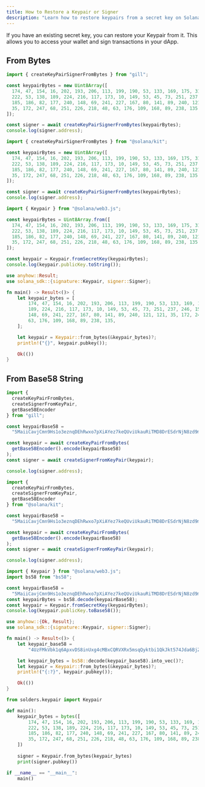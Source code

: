```yaml
---
title: How to Restore a Keypair or Signer
description: "Learn how to restore keypairs from a secret key on Solana."
---
```


If you have an existing secret key, you can restore your Keypair from it. This
allows you to access your wallet and sign transactions in your dApp.

## From Bytes

<CodeTabs storage="cookbook" flags="r">


```ts !! title="Gill"
import { createKeyPairSignerFromBytes } from "gill";

const keypairBytes = new Uint8Array([
  174, 47, 154, 16, 202, 193, 206, 113, 199, 190, 53, 133, 169, 175, 31, 56,
  222, 53, 138, 189, 224, 216, 117, 173, 10, 149, 53, 45, 73, 251, 237, 246, 15,
  185, 186, 82, 177, 240, 148, 69, 241, 227, 167, 80, 141, 89, 240, 121, 121,
  35, 172, 247, 68, 251, 226, 218, 48, 63, 176, 109, 168, 89, 238, 135
]);

const signer = await createKeyPairSignerFromBytes(keypairBytes);
console.log(signer.address);
```

```ts !! title="Kit"
import { createKeyPairSignerFromBytes } from "@solana/kit";

const keypairBytes = new Uint8Array([
  174, 47, 154, 16, 202, 193, 206, 113, 199, 190, 53, 133, 169, 175, 31, 56,
  222, 53, 138, 189, 224, 216, 117, 173, 10, 149, 53, 45, 73, 251, 237, 246, 15,
  185, 186, 82, 177, 240, 148, 69, 241, 227, 167, 80, 141, 89, 240, 121, 121,
  35, 172, 247, 68, 251, 226, 218, 48, 63, 176, 109, 168, 89, 238, 135
]);

const signer = await createKeyPairSignerFromBytes(keypairBytes);
console.log(signer.address);
```

```ts !! title="Legacy"
import { Keypair } from "@solana/web3.js";

const keypairBytes = Uint8Array.from([
  174, 47, 154, 16, 202, 193, 206, 113, 199, 190, 53, 133, 169, 175, 31, 56,
  222, 53, 138, 189, 224, 216, 117, 173, 10, 149, 53, 45, 73, 251, 237, 246, 15,
  185, 186, 82, 177, 240, 148, 69, 241, 227, 167, 80, 141, 89, 240, 121, 121,
  35, 172, 247, 68, 251, 226, 218, 48, 63, 176, 109, 168, 89, 238, 135
]);

const keypair = Keypair.fromSecretKey(keypairBytes);
console.log(keypair.publicKey.toString());
```

```rs !! title="Rust"
use anyhow::Result;
use solana_sdk::{signature::Keypair, signer::Signer};

fn main() -> Result<()> {
    let keypair_bytes = [
        174, 47, 154, 16, 202, 193, 206, 113, 199, 190, 53, 133, 169, 175, 31, 56, 222, 53, 138,
        189, 224, 216, 117, 173, 10, 149, 53, 45, 73, 251, 237, 246, 15, 185, 186, 82, 177, 240,
        148, 69, 241, 227, 167, 80, 141, 89, 240, 121, 121, 35, 172, 247, 68, 251, 226, 218, 48,
        63, 176, 109, 168, 89, 238, 135,
    ];

    let keypair = Keypair::from_bytes(&keypair_bytes)?;
    println!("{}", keypair.pubkey());

    Ok(())
}
```

</CodeTabs>

## From Base58 String

<CodeTabs storage="cookbook" flags="r">

```ts !! title="Gill"
import {
  createKeyPairFromBytes,
  createSignerFromKeyPair,
  getBase58Encoder
} from "gill";

const keypairBase58 =
  "5MaiiCavjCmn9Hs1o3eznqDEhRwxo7pXiAYez7keQUviUkauRiTMD8DrESdrNjN8zd9mTmVhRvBJeg5vhyvgrAhG";

const keypair = await createKeyPairFromBytes(
  getBase58Encoder().encode(keypairBase58)
);
const signer = await createSignerFromKeyPair(keypair);

console.log(signer.address);
```

```ts !! title="Kit"
import {
  createKeyPairFromBytes,
  createSignerFromKeyPair,
  getBase58Encoder
} from "@solana/kit";

const keypairBase58 =
  "5MaiiCavjCmn9Hs1o3eznqDEhRwxo7pXiAYez7keQUviUkauRiTMD8DrESdrNjN8zd9mTmVhRvBJeg5vhyvgrAhG";

const keypair = await createKeyPairFromBytes(
  getBase58Encoder().encode(keypairBase58)
);
const signer = await createSignerFromKeyPair(keypair);

console.log(signer.address);
```

```ts !! title="Legacy"
import { Keypair } from "@solana/web3.js";
import bs58 from "bs58";

const keypairBase58 =
  "5MaiiCavjCmn9Hs1o3eznqDEhRwxo7pXiAYez7keQUviUkauRiTMD8DrESdrNjN8zd9mTmVhRvBJeg5vhyvgrAhG";
const keypairBytes = bs58.decode(keypairBase58);
const keypair = Keypair.fromSecretKey(keypairBytes);
console.log(keypair.publicKey.toBase58());
```

```rust !! title="Rust"
use anyhow::{Ok, Result};
use solana_sdk::{signature::Keypair, signer::Signer};

fn main() -> Result<()> {
    let keypair_base58 =
        "4UzFMkVbk1q6ApxvDS8inUxg4cMBxCQRVXRx5msqQyktbi1QkJkt574Jda6BjZThSJi54CHfVoLFdVFX8XFn233L";

    let keypair_bytes = bs58::decode(keypair_base58).into_vec()?;
    let keypair = Keypair::from_bytes(&keypair_bytes)?;
    println!("{:?}", keypair.pubkey());

    Ok(())
}
```

```py !! title="Python"
from solders.keypair import Keypair

def main():
    keypair_bytes = bytes([
        174, 47, 154, 16, 202, 193, 206, 113, 199, 190, 53, 133, 169, 175, 31, 56,
        222, 53, 138, 189, 224, 216, 117, 173, 10, 149, 53, 45, 73, 251, 237, 246, 15,
        185, 186, 82, 177, 240, 148, 69, 241, 227, 167, 80, 141, 89, 240, 121, 121,
        35, 172, 247, 68, 251, 226, 218, 48, 63, 176, 109, 168, 89, 238, 135
    ])
    
    signer = Keypair.from_bytes(keypair_bytes)
    print(signer.pubkey())

if __name__ == "__main__":
    main()
```

</CodeTabs>
